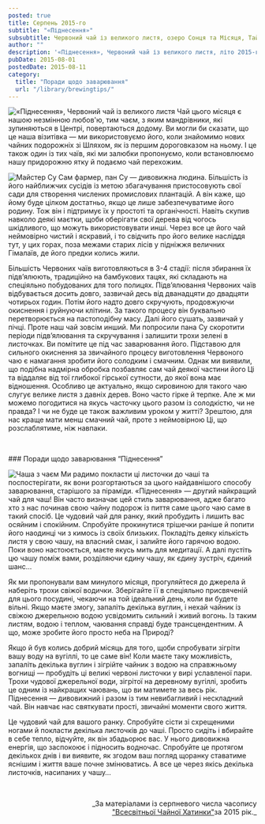 ```yaml
---
posted: true
title: Серпень 2015-го
subtitle: "«Піднесення»"
subsubtitle: Червоний чай із великого листя, озеро Сонця та Місяця, Тайвань, літо 2015-го.
author: ""
description: '«Піднесення», Червоний чай із великого листя, літо 2015-го, озеро Сонця та Місяця, Тайвань.'
pubDate: 2015-08-01
postedDate: 2015-08-11
category: 
  title: "Поради щодо заварювання"
  url: "/library/brewingtips/"
---
```



<Image src={Image1} class="float-left" alt="«Піднесення», Червоний чай із великого листя" /> Чай цього місяця є нашою незмінною любов'ю, тим чаєм, з яким мандрівники, які зупиняються в Центрі, повертаються додому. Ви могли би сказати, що це наша візитівка — ми використовуємо його, коли знайомимо нових чайних подорожніх зі Шляхом, як із першим дороговказом на ньому. І це також один із тих чаїв, які ми залюбки пропонуємо, коли встановлюємо нашу придорожню ятку й подаємо чай перехожим.

<Image src={Image2} class="float-right" alt="Майстер Су" /> Сам фармер, пан Су — дивовижна людина. Більшість із його найближчих сусідів із метою збагачування пристосовують свої сади для створення числених промислових плантацій. А він каже, що йому буде цілком достатньо, якщо це лише забезпечуватиме його родину. Тож він і підтримує їх у простоті та органічності. Навіть скупив навколо деякі маєтки, щоби оберігати свої дерева від чогось шкідливого, що можуть використовувати инші. Через все це його чай неймовірно чистий і яскравий, і то свідчить про його велике насліддя тут, у цих горах, поза межами старих лісів у підніжжя величних Гімалаїв, де його предки колись жили.

Більшість Червоних чаїв виготовляються в 3-4 стадії: після збирання їх підв’ялюють, традиційно на бамбукових тацях, які складають на спеціяльно побудованих для того полицях. Підв’ялювання Червоних чаїв відбувається досить довго, зазвичай десь від дванадцяти до двадцяти чотирьох годин. Потім його надто довго скручують, продовжуючи окиснення і руйнуючи клітини. За такого процесу він буквально перетворюється на пастоподібну масу. Далі його сушать, зазвичай у пічці. Проте наш чай зовсім инший. Ми попросили пана Су скоротити періоди підв’ялювання та скручування і залишити трохи зелені в листочках. Ви помітите це під час заварювання його. Підставою для сильного окиснення за звичайного процесу виготовлення Червоного чаю є намагання зробити його солодким і смачним. Однак ми виявили, що подібна надмірна обробка позбавляє сам чай деякої частини його Ці та віддаляє від тої глибокої гірської сутности, до якої вона має відношення. Особливо це актуально, якщо сировиною для такого чаю слугує велике листя з давніх дерев. Воно часто гірке й терпке. Але ж ми можемо погодитися на якусь часточку цього разом із солодкістю, чи не правда? І чи не буде це також важливим уроком у житті? Зрештою, для нас краще мати менш смачний чай, проте з неймовірною Ці, що розслаблятиме, ніж навпаки.

<p>&nbsp;</p>
### Поради щодо заварювання “Піднесення”

<Image src={Image3} class="float-left" alt="Чаша з чаєм" /> Ми радимо покласти ці листочки до чаші та поспостерігати, як вони розгортаються за цього найдавнішого способу заварювання, старішого за піраміди. «Піднесення» — другий найкращий чай для чаш! Він часто визначає цей стиль заварювання, адже багато хто з нас починав свою чайну подорож із пиття саме цього чаю саме в такий спосіб. Це чудовий чай для ранку, який пробудить і лишить вас осяйним і спокійним. Спробуйте прокинутися трішечки раніше й попити його наодинці чи з кимось із своїх близьких. Покладіть деяку кількість листя у свою чашу, на власний смак, і залийте його гарячою водою. Поки воно настоюється, маєте якусь мить для медитації. А далі пустіть цю чашу поміж вами, розділяючи єдину чашу, як єдину зустріч, єдиний шанс…

Як ми пропонували вам минулого місяця, прогуляйтеся до джерела й наберіть трохи свіжої водички. Зберігайте її в спеціяльно присвяченій для цього посудині, чекаючи на той ідеальний день, коли ви будете вільні. Якщо маєте змогу, запаліть декілька вуглин, і нехай чайник із свіжою джерельною водою усвідомить сильний і живий вогонь. Із таким листям, водою і теплом, чаювання справді буде трансцендентним. А що, може зробите його просто неба на Природі?

Якщо й був колись добрий місяць для того, щоби спробувати зігріти вашу воду на вугіллі, то це саме він! Коли маєте таку можливість, запаліть декілька вуглин і зігрійте чайник з водою на справжньому вогнищі — пробудіть ці великі червоні листочки у вирі уславленої пари. Трохи чудової джерельної води, зігрітої на деревному вугіллі, зробить це одним із найкращих чаювань, що ви матимете за весь рік. Піднесення — дивовижний і разом із тим невибагливий і нескладний чай. Він навчає нас святкувати прості, звичайні моменти свого життя.

Це чудовий чай для вашого ранку. Спробуйте сісти зі схрещеними ногами й покласти декілька листочків до чаші. Просто сидіть і вбирайте в себе тепло, відчуйте, як він збадьорює вас. У нього дивовижна енергія, що заспокоює і підносить водночас. Спробуйте це протягом декількох днів і ви виявите, як згодом ваш погляд щоранку ставатиме яснішим і життя ваше почне змінюватись. А все це через якісь декілька листочків, насипаних у чашу…

<p>&nbsp;</p>
<p align="right" style="font-size: 0.9rem;">_За матеріалами із серпневого числа часопису<br /><a title="globalteahut.org" href="http://www.globalteahut.org/" target="blank" rel="noopener">"Всесвітньої Чайної Хатинки"</a>за 2015 рік._</p>